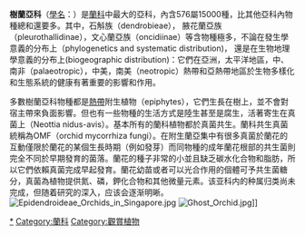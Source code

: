 {{automatic Taxobox 
| image = Phalanopsis Mannii plant.JPG
| image_width = 250px
| image_caption = [[版纳蝴蝶兰|版纳蝴蝶兰]] ''Phalaenopsis mannii''
| taxon = Epidendroideae
| subdivision_ranks = 品種
| subdivision =見內文
|range_map = Epidendroideae.png

}}

'''樹蘭亞科'''（[[學名|學名]]：{{lang|la|Epidendroideae}}）是[[蘭科|蘭科]]中最大的亞科，內含576屬15000種，比其他亞科內物種總和還要多。其中，石斛族（dendrobieae）， 腋花蘭亞族（pleurothallidinae），文心蘭亞族（oncidiinae）等含物種極多，不論在發生學意義的分布上（phylogenetics and systematic distribution)， 還是在生物地理學意義的分布上(biogeographic distribution)：它們在亞洲，太平洋地區，中、南非（palaeotropic），中美，南美（neotropic）熱帶和亞熱帶地區於生物多樣化和生態系統的健康有著重要的影響和作用。

多數樹蘭亞科物種都是[[熱帶|熱帶]]附生植物（epiphytes），它們生長在樹上，並不會對宿主帶來負面影響。但也有一些物種的生活方式是陸生甚至是腐生，活著寄生在真菌上（Neottia nidus-avis）。基本所有的蘭科植物都於真菌共生。蘭科共生真菌統稱為OMF（orchid mycorrhiza fungi）。在附生蘭亞集中有很多真菌於蘭花的互動僅限於蘭花的某個生長時期（例如發芽）而同物種的成年蘭花根部的共生菌則完全不同於早期發育的菌落。蘭花的種子非常的小並且缺乏碳水化合物和脂肪，所以它們依賴真菌完成早起發育。蘭花幼苗或者可以光合作用的個體可予共生菌糖分，真菌為植物提供氮、磷，鉀化合物和其他微量元素。该亚科内的种属归类尚未完成，但随着研究的深入，应该会逐渐明晰。[[File:Epidendroideae_Orchids_in_Singapore.jpg|thumb]]
[[File:Ghost_Orchid.jpg|thumb]]]]
{{Taxonbar|from=Q131470}}

[[Category:樹蘭亞科|*]]
[[Category:蘭科|Category:蘭科]]
[[Category:觀賞植物|Category:觀賞植物]]